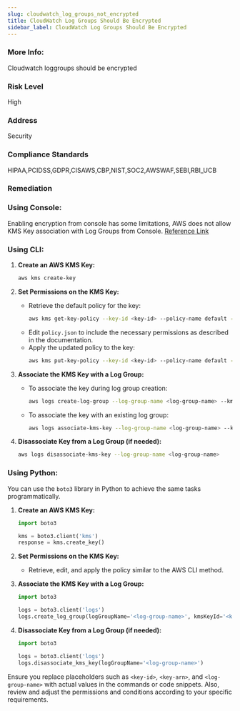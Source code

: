 ```yaml
---
slug: cloudwatch_log_groups_not_encrypted
title: CloudWatch Log Groups Should Be Encrypted
sidebar_label: CloudWatch Log Groups Should Be Encrypted
---
```


### More Info:

Cloudwatch loggroups should be encrypted

### Risk Level

High

### Address

Security

### Compliance Standards

HIPAA,PCIDSS,GDPR,CISAWS,CBP,NIST,SOC2,AWSWAF,SEBI,RBI_UCB

### Remediation

### Using Console:

Enabling encryption from console has some limitations, AWS does not allow KMS Key association with Log Groups from Console.
[Reference Link](https://docs.aws.amazon.com/AmazonCloudWatch/latest/logs/encrypt-log-data-kms.html#encryption-limits)

### Using CLI:

1. **Create an AWS KMS Key:**
   ```bash
   aws kms create-key
   ```

2. **Set Permissions on the KMS Key:**
   - Retrieve the default policy for the key:
     ```bash
     aws kms get-key-policy --key-id <key-id> --policy-name default --output text > ./policy.json
     ```
   - Edit `policy.json` to include the necessary permissions as described in the documentation.
   - Apply the updated policy to the key:
     ```bash
     aws kms put-key-policy --key-id <key-id> --policy-name default --policy file://policy.json
     ```

3. **Associate the KMS Key with a Log Group:**
   - To associate the key during log group creation:
     ```bash
     aws logs create-log-group --log-group-name <log-group-name> --kms-key-id <key-arn>
     ```
   - To associate the key with an existing log group:
     ```bash
     aws logs associate-kms-key --log-group-name <log-group-name> --kms-key-id <key-arn>
     ```

4. **Disassociate Key from a Log Group (if needed):**
   ```bash
   aws logs disassociate-kms-key --log-group-name <log-group-name>
   ```

### Using Python:

You can use the `boto3` library in Python to achieve the same tasks programmatically.

1. **Create an AWS KMS Key:**
   ```python
   import boto3

   kms = boto3.client('kms')
   response = kms.create_key()
   ```

2. **Set Permissions on the KMS Key:**
   - Retrieve, edit, and apply the policy similar to the AWS CLI method.

3. **Associate the KMS Key with a Log Group:**
   ```python
   import boto3

   logs = boto3.client('logs')
   logs.create_log_group(logGroupName='<log-group-name>', kmsKeyId='<key-arn>')
   ```

4. **Disassociate Key from a Log Group (if needed):**
   ```python
   import boto3

   logs = boto3.client('logs')
   logs.disassociate_kms_key(logGroupName='<log-group-name>')
   ```

Ensure you replace placeholders such as `<key-id>`, `<key-arn>`, and `<log-group-name>` with actual values in the commands or code snippets. Also, review and adjust the permissions and conditions according to your specific requirements.